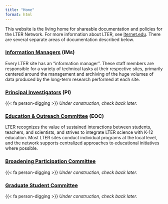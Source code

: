 ```yaml
---
title: "Home"
format: html
---
```


This website is the living home for shareable documentation and policies for the LTER Network. For more information about LTER, see [lternet.edu](https://lternet.edu/). There are several separate areas of documentation described below.

### [Information Managers](im/home.qmd) (IMs)

Every LTER site has an "information manager". These staff members are responsible for a variety of technical tasks at their respective sites, primarily centered around the management and archiving of the huge volumes of data produced by the long-term research performed at each site.

### [Principal Investigators](pi/home.qmd) (PI)

{{< fa person-digging >}}  _Under construction, check back later._

### [Education & Outreach Committee](edu/home.qmd) (EOC)

LTER recognizes the value of sustained interactions between students, teachers, and scientists, and strives to integrate LTER science with K-12 education. Most LTER sites conduct individual programs at the local level, and the network supports centralized approaches to educational initiatives where possible.

### [Broadening Participation Committee](broaden_particip/home.qmd)

{{< fa person-digging >}}  _Under construction, check back later._

### [Graduate Student Committee](grad/home.qmd)

{{< fa person-digging >}}  _Under construction, check back later._
